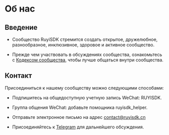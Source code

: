 
# Об нас

## Введение

- Сообщество RuyiSDK стремится создать открытое, дружелюбное, разнообразное, инклюзивное, здоровое и активное сообщество.

- Прежде чем участвовать в обсуждениях сообщества, ознакомьтесь с [Кодексом сообщества](./ja/code_of_conduct), чтобы лучше общаться внутри сообщества.

## Контакт

Присоединиться к нашему сообществу можно следующими способами:

- Подпишитесь на общедоступную учетную запись WeChat: RUYISDK.
- Группа общения WeChat: добавьте помощника ruyisdk_helper.
- Отправьте электронное письмо на адрес [contact@ruyisdk.cn](mailto:contact@ruyisdk.cn)
- Присоединяйтесь к [Telegram](https://t.me/ruyisdk) для дальнейшего обсуждения.

  <MyApp />
